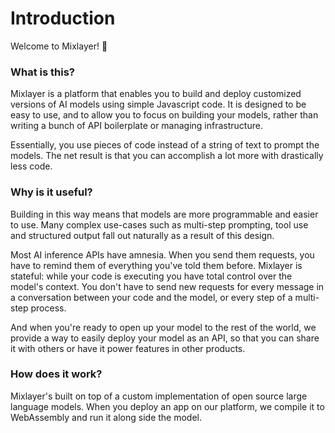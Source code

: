 # Introduction
 
Welcome to Mixlayer! 🎉

### What is this?

Mixlayer is a platform that enables you to build and deploy customized versions of AI models using simple Javascript code. It is designed to be easy to use, and to allow you to focus on building your models, rather than writing a bunch of API boilerplate or managing infrastructure.

Essentially, you use pieces of code instead of a string of text to prompt the models. The net result is that you can accomplish a lot more with drastically less code. 

### Why is it useful?

Building in this way means that models are more programmable and easier to use. Many complex use-cases such as multi-step prompting, tool use and structured output fall out naturally as a result of this design. 

Most AI inference APIs have amnesia. When you send them requests, you have to remind them of everything you've told them before. Mixlayer is stateful: while your code is executing you have total control over the model's context. You don't have to send new requests for every message in a conversation between your code and the model, or every step of a multi-step process.

And when you're ready to open up your model to the rest of the world, we provide a way to easily deploy your model as an API, so that you can share it with others or have it power features in other products.

### How does it work? 

Mixlayer's built on top of a custom implementation of open source large language models. When you deploy an app on our platform, we compile it to WebAssembly and run it along side the model. 